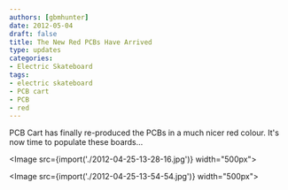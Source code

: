```yaml
---
authors: [gbmhunter]
date: 2012-05-04
draft: false
title: The New Red PCBs Have Arrived
type: updates
categories:
- Electric Skateboard
tags:
- electric skateboard
- PCB cart
- PCB
- red
---
```



PCB Cart has finally re-produced the PCBs in a much nicer red colour. It's now time to populate these boards...

<Image src={import('./2012-04-25-13-28-16.jpg')} width="500px"></Image>

<Image src={import('./2012-04-25-13-54-54.jpg')} width="500px"></Image>
